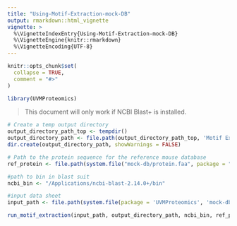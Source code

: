```yaml
---
title: "Using-Motif-Extraction-mock-DB"
output: rmarkdown::html_vignette
vignette: >
  %\VignetteIndexEntry{Using-Motif-Extraction-mock-DB}
  %\VignetteEngine{knitr::rmarkdown}
  %\VignetteEncoding{UTF-8}
---
```


```r
knitr::opts_chunk$set(
  collapse = TRUE,
  comment = "#>"
)
```

```r
library(UVMProteomics)
```

> This document will only work if NCBI Blast+ is installed. 

```r
# Create a temp output directory
output_directory_path_top <- tempdir()
output_directory_path <- file.path(output_directory_path_top, 'Motif Extraction Test')
dir.create(output_directory_path, showWarnings = FALSE)

# Path to the protein sequence for the reference mouse database 
ref_protein <- file.path(system.file("mock-db/protein.faa", package = "UVMProteomics"))

#path to bin in blast suit
ncbi_bin <- "/Applications/ncbi-blast-2.14.0+/bin"

#input data sheet
input_path <- file.path(system.file(package = 'UVMProteomics', 'mock-db/mock-db-testFile.xlsx'))

run_motif_extraction(input_path, output_directory_path, ncbi_bin, ref_protein)

```
